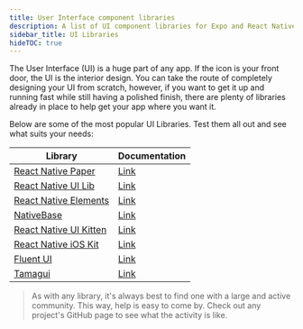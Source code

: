 ```yaml
---
title: User Interface component libraries
description: A list of UI component libraries for Expo and React Native apps.
sidebar_title: UI Libraries
hideTOC: true
---
```


The User Interface (UI) is a huge part of any app. If the icon is your front door, the UI is the interior design. You can take the route of completely designing your UI from scratch, however, if you want to get it up and running fast while still having a polished finish, there are plenty of libraries already in place to help get your app where you want it.

Below are some of the most popular UI Libraries. Test them all out and see what suits your needs:

| Library                                                                   | Documentation                                                                                                   |
| ------------------------------------------------------------------------- | --------------------------------------------------------------------------------------------------------------- |
| [React Native Paper](https://github.com/callstack/react-native-paper)     | [Link](https://callstack.github.io/react-native-paper)                                                          |
| [React Native UI Lib](https://github.com/wix/react-native-ui-lib)         | [Link](https://wix.github.io/react-native-ui-lib/)                                                              |
| [React Native Elements](https://reactnativeelements.com/)                 | [Link](https://reactnativeelements.com/docs)                                                                    |
| [NativeBase](https://nativebase.io/)                                      | [Link](https://docs.nativebase.io/)                                                                             |
| [React Native UI Kitten](https://github.com/akveo/react-native-ui-kitten) | [Link](https://akveo.github.io/react-native-ui-kitten/docs/getting-started/what-is-ui-kitten#what-is-ui-kitten) |
| [React Native iOS Kit](https://github.com/callstack/react-native-ios-kit) | [Link](https://callstack.github.io/react-native-ios-kit/docs/installation)                                      |
| [Fluent UI](https://github.com/microsoft/fluentui-react-native)           | [Link](https://developer.microsoft.com/en-us/fluentui#/get-started)                                             |
| [Tamagui](https://tamagui.dev)                                            | [Link](https://tamagui.dev/docs/intro/installation)                                                             |

> As with any library, it's always best to find one with a large and active community. This way, help is easy to come by. Check out any project's GitHub page to see what the activity is like.
